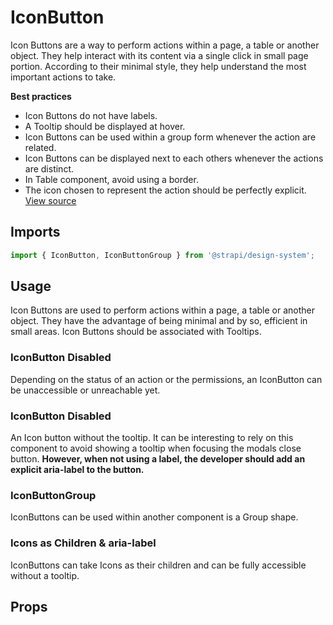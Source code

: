 

<Meta of={IconButtonStories} />

# IconButton

Icon Buttons are a way to perform actions within a page, a table or another object. They help interact with its content
via a single click in small page portion. According to their minimal style, they help understand the most important
actions to take.

**Best practices**

- Icon Buttons do not have labels.
- A Tooltip should be displayed at hover.
- Icon Buttons can be used within a group form whenever the action are related.
- Icon Buttons can be displayed next to each others whenever the actions are distinct.
- In Table component, avoid using a border.
- The icon chosen to represent the action should be perfectly explicit.
  [View source](https://github.com/strapi/design-system/tree/main/packages/design-system/src/IconButton)

## Imports

```js
import { IconButton, IconButtonGroup } from '@strapi/design-system';
```

## Usage

Icon Buttons are used to perform actions within a page, a table or another object. They have the advantage of being
minimal and by so, efficient in small areas. Icon Buttons should be associated with Tooltips.

<Canvas of={IconButtonStories.Base} />

### IconButton Disabled

Depending on the status of an action or the permissions, an IconButton can be unaccessible or unreachable yet.

<Canvas of={IconButtonStories.Disabled} />

### IconButton Disabled

An Icon button without the tooltip. It can be interesting to rely on this component to avoid showing a tooltip when
focusing the modals close button. **However, when not using a label, the developer should add an explicit aria-label to
the button.**

<Canvas of={IconButtonStories.WithoutTooltip} />

### IconButtonGroup

IconButtons can be used within another component is a Group shape.

<Canvas of={IconButtonStories.Group} />

### Icons as Children & aria-label

IconButtons can take Icons as their children and can be fully accessible without a tooltip.

<Canvas of={IconButtonStories.Children} />

## Props

<TypeTable of={IconButton} />
